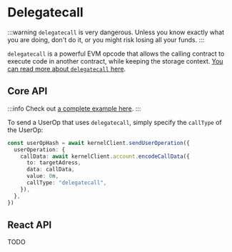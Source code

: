 # Delegatecall

:::warning
`delegatecall` is very dangerous.  Unless you know exactly what you are doing, don't do it, or you might risk losing all your funds.
:::

`delegatecall` is a powerful EVM opcode that allows the calling contract to execute code in another contract, while keeping the storage context.  [You can read more about `delegatecall` here](https://solidity-by-example.org/delegatecall/).

## Core API

:::info
Check out [a complete example here](https://github.com/zerodevapp/zerodev-examples/blob/main/delegatecall/main.ts).
:::


To send a UserOp that uses `delegatecall`, simply specify the `callType` of the UserOp:


```typescript
const userOpHash = await kernelClient.sendUserOperation({
  userOperation: {
    callData: await kernelClient.account.encodeCallData({
      to: targetAdress,
      data: callData,
      value: 0n,
      callType: "delegatecall",
    }),
  },
})
```

## React API

TODO